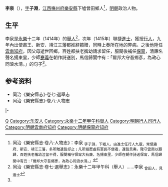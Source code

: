 {{Otheruses|other=名为李泉的其他人物|李泉}}

'''李泉'''（{{bd|14世紀||15世紀}}），[[表字|字]]'''子淵'''，[[江西等處承宣布政使司|江西]][[撫州府|撫州府]][[樂安縣|樂安縣]]下墟曾田鄉人<ref name=djs>同治《樂安縣志·卷八·人物志》：李泉 <sub>字子淵，下墟人，由進士任行人九載，常使肅府、新安、靖江三藩，多所贈遺皆却之；凡所經厯處有軍民不便者，還皆具奏。陞守雲南以艱歸，百姓扶老攜幼泣留不得，服闋補守保甯大有廉，名揚東里，少師在朝作詩送保甯，馬信歸閬中有云：「爾邦大守吾鄉彥，為政心同浪水清。」</sub></ref>，[[明朝|明朝]]政治人物。

==生平==
李泉是[[永樂_(明朝)|永樂]]十二年（1414年）的[[舉人|舉人]]<ref>同治《樂安縣志·卷七·選舉志》：永樂十二年甲午科（舉人）……李泉 <sub>曾田人，見進士</sub></ref>，次年（1415年）聯捷[[進士|進士]]，獲授[[行人_(官職)|行人]]，九年內出使肅王、新安、靖江三藩都推辭饋贈，同時上奏所在地的弊病。之後他陞任[[雲南府|雲南]][[知府|知府]]，因父母逝世回鄉，百姓都扶老攜幼請求留任，服闋後補任[[保寧府|保寧]]，清廉名聲名揚東里，少師[[蹇義|蹇義]]在朝作詩送別，馬信歸閬中有：「爾邦大守吾鄉彥，為政心同浪水清。」的句子<ref name=djs/>。

== 参考资料 ==
{{reflist}}
*同治《樂安縣志》·卷七·選舉志
*同治《樂安縣志》·卷八·人物志

{{start box}}
{{s-off}}
{{s-vacant|unkn}}
{{s-title|明朝雲南府知府|永樂年間}}
{{s-after|[[鮑堯天|鮑堯天]]}}
|-
{{s-before|[[劉撝謙|劉撝謙]]}}
{{s-title|明朝保寧府知府|正統年間}}
{{s-after|[[蕭奇|蕭奇]]}}
{{end box}}

{{永樂十三年乙未科殿試金榜}}

{{Authority control}}

{{DEFAULTSORT:}}
[[Category:李姓|Q]]
[[Category:乐安人|Category:乐安人]]
[[Category:永樂十二年甲午科舉人|Category:永樂十二年甲午科舉人]]
[[Category:明朝行人司行人|Category:明朝行人司行人]]
[[Category:明朝雲南府知府|Category:明朝雲南府知府]]
[[Category:明朝保寧府知府|Category:明朝保寧府知府]]